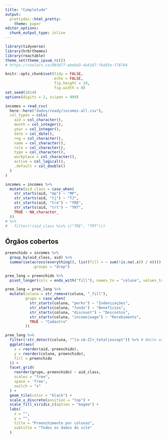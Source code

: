 ```yaml
---
title: "Completude"
output: 
  prettydoc::html_pretty:
    theme: paper
editor_options: 
  chunk_output_type: inline
---
```


```r
library(tidyverse)
library(hrbrthemes)
library(reactable)
theme_set(theme_ipsum_rc())
# https://coolors.co/083d77-ebebd3-da4167-f4d35e-f78764

knitr::opts_chunk$set(tidy = FALSE, 
                      echo = FALSE,
                      fig.height = 10,
                      fig.width = 8)
set.seed(1014)
options(digits = 2, scipen = 999)
```

```r
incomes = read_csv(
  here::here("dados/ready/incomes-all.csv"),
  col_types = cols(
    aid = col_character(),
    month = col_integer(),
    year = col_integer(),
    date = col_date(),
    reg = col_character(),
    name = col_character(),
    role = col_character(),
    type = col_character(),
    workplace = col_character(),
    active = col_logical(),
    .default = col_double()
  )
)

incomes = incomes %>% 
  mutate(aid_class = case_when(
    str_starts(aid, "mp") ~ "MP", 
    str_starts(aid, "tj") ~ "TJ", 
    str_starts(aid, "tre") ~ "TRE", 
    str_starts(aid, "trt") ~ "TRT", 
    TRUE ~ NA_character_
  )) 
# %>% 
#   filter(!(aid_class %in% c("TRE", "TRT")))

```

## Órgãos cobertos

```r
preenchido = incomes %>% 
  group_by(aid_class, aid) %>% 
  summarise(across(everything(), list(fill = ~ sum(!is.na(.x)) / n())), 
            .groups = "drop")

pree_long = preenchido %>% 
  pivot_longer(cols = ends_with("fill"), names_to = "coluna", values_to = "preenchido")
```

```r
pree_long = pree_long %>% 
  mutate(coluna = str_remove(coluna, "_fill"), 
         grupo = case_when(
           str_starts(coluna, "perks") ~ "Indenizações", 
           str_starts(coluna, "funds") ~ "Benefícios", 
           str_starts(coluna, "discount") ~ "Descontos",
           str_starts(coluna, "income|wage") ~ "Recebimento",
           TRUE ~ "Cadastro"
         )) 
```


```r
pree_long %>%
  filter(!str_detect(coluna, "^[a-zA-Z]+_total|except")) %>% # Omite as colunas calculadas por nós
  ggplot(aes(
    x = reorder(aid,-preenchido),
    y = reorder(coluna, preenchido),
    fill = preenchido
  )) +
  facet_grid(
    reorder(grupo,-preenchido) ~ aid_class,
    scales = "free",
    space = 'free',
    switch = "x"
  ) +
  geom_tile(color = "black") +
  scale_x_discrete(position = "top") +
  scale_fill_viridis_c(option = "magma") +
  labs(
    x = "",
    y = "",
    title = "Preenchimento por colunas",
    subtitle = "Todos os dados do site"
  )
```

